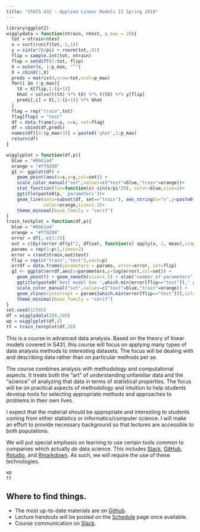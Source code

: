```yaml
---
title: "STATS 432 - Applied Linear Models II Spring 2018"
---
```



```r
library(ggplot2)
wigglydata = function(ntrain, ntest, p_max = 20){
  tot = ntrain+ntest
  x = sort(runif(tot,-1,1))
  y = sin(x*20/pi) + rnorm(tot,.01)
  flip = sample.int(tot, ntrain)
  flop = setdiff(1:tot, flip)
  X = outer(x, 1:p_max, "^")
  X = cbind(1,X)
  preds = matrix(0,nrow=tot,ncol=p_max)
  for(i in 1:p_max){
    tX = X[flip,1:(i+1)]
    bhat = solve(t(tX) %*% tX) %*% t(tX) %*% y[flip]
    preds[,i] = X[,1:(i+1)] %*% bhat
  }
  flag = rep("train",tot)
  flag[flop] = "test"
  df = data.frame(y=y, x=x, set=flag)
  df = cbind(df,preds)
  names(df)[4:(p_max+3)] = paste0('yhat',1:p_max)
  return(df)
}

wigglyplot = function(df,p){
  blue = "#0b61a4"
  orange = "#ff9200"
  g1 <- ggplot(df) + 
    geom_point(aes(x=x,y=y,col=set)) +
    scale_color_manual("set",values=c("test"=blue,"train"=orange))+
    stat_function(fun=function(x) sin(x/pi*20), color=blue,size=2)+
    ggtitle(paste0(p,' parameters'))+
    geom_line(data=subset(df, set=="train"), aes_string(x="x",y=paste0("yhat",p)),
              color=orange,size=1.5)+
    theme_minimal(base_family = "serif")
}
train_testplot = function(df,p){
  blue = "#0b61a4"
  orange = "#ff9200"
  error = df[,-c(1:3)]
  out = c(by((error-df$y)^2, df$set, function(x) apply(x, 2, mean),simplify = TRUE))
  params = rep(1:p+1,times=2)
  error = c(out$train,out$test)
  flip = rep(c("train","test"),each=p)
  errdf = data.frame(parameters = params, error=error, set=flip)
  g1 <- ggplot(errdf,aes(x=parameters,y=log(error),col=set)) + 
    geom_point() + geom_smooth(size=1.5) + xlab("number of parameters") +
    ggtitle(paste0('best model has ',which.min(error[flip=="test"]),' parameters'))+
    scale_color_manual("set",values=c("test"=blue,"train"=orange)) +
    geom_vline(xintercept = params[which.min(error[flip=="test"])],col=blue)+
    theme_minimal(base_family = "serif")
}
set.seed(12345)
df = wigglydata(200,200)
wp = wigglyplot(df,4)
tt = train_testplot(df,20)
```



This is a course in advanced data analysis. Based on the theory of linear models covered in S431, this course will focus on applying many types of data analysis methods to interesting datasets. The focus will be dealing with and describing data rather than on particular methods per se.

The course combines analysis with methodology and computational aspects. It treats both the "art" of understanding unfamiliar data and the "science" of analyzing that data in terms of statistical properties. The focus will be on practical aspects of methodology and intuition to help students develop tools for selecting appropriate methods and approaches to problems in their own lives.

I expect that the material should be appropriate and interesting to students coming from either statistics or informatics/computer science. I will make an effort to provide necessary background so that lectures are accessible to both populations.

We will put special emphasis on learning to use certain tools common to companies which actually _do_
data science. This includes [Slack](https://stat-s432sp2018.slack.com/), [GitHub](https://github.com/STATS-432Sp2018), [Rstudio](https://www.rstudio.com), and [Rmarkdown](http://rmarkdown.rstudio.com/). As such, we will
require the use of these technologies.


```r
wp
tt
```

## Where to find things.


* The most up-to-date materials are on [Github](https://github.com/stats-432sp2018).
* Lecture handouts will be posted on the [Schedule](schedule.html) page once available. 
* Course communication on [Slack](http://stats-432sp2018.slack.com).